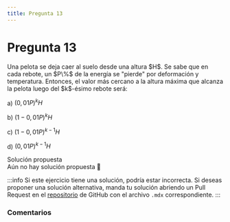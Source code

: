 ```yaml
---
title: Pregunta 13
---
```



# Pregunta 13

<div className="exercise">
Una pelota se deja caer al suelo desde una altura $H$. Se sabe que en cada rebote, un $P\%$ de la energía se "pierde" por deformación y temperatura. Entonces, el valor más cercano a la altura máxima que alcanza la pelota luego del $k$-ésimo rebote será:

a) $(0,01 P)^k H$

b) $(1-0,01 P)^k H$

c) $(1-0,01 P)^{k-1} H$

d) $(0,01 P)^{k-1} H$
</div>

<MDXDetails>
<summary>Solución propuesta</summary>

<div className="exercise">
Aún no hay solución propuesta 🥲
</div>

:::info
Si este ejercicio tiene una solución, podría estar incorrecta. Si deseas proponer una solución alternativa, manda tu solución abriendo
un Pull Request en el [repositorio](https://github.com/crow-rojas/apuntes-fundamentals/pulls) de GitHub con el archivo
`.mdx` correspondiente.
:::

</MDXDetails>

### Comentarios

<Disqus
  url="https://crow-rojas.github.io/apuntes-fundamentals/docs/science/dynamics/exercises/2019-2/p13"
  identifier="docs/science/dynamics/exercises/2019-2/p13"
  title="2019-2 Dinámica - Pregunta 13"
/>
